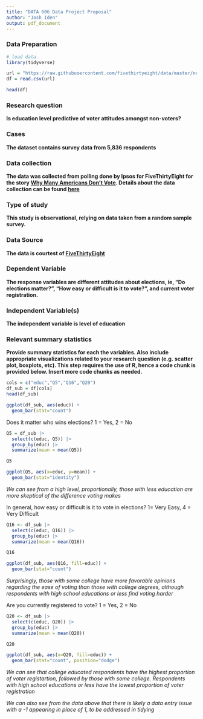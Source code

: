 ```yaml
---
title: "DATA 606 Data Project Proposal"
author: "Josh Iden"
output: pdf_document
---
```


### Data Preparation

```r
# load data
library(tidyverse)

url = "https://raw.githubusercontent.com/fivethirtyeight/data/master/non-voters/nonvoters_data.csv"
df = read.csv(url)

head(df)
```


### Research question 

**Is education level predictive of voter attitudes amongst non-voters?**

### Cases 

**The dataset contains survey data from 5,836 respondents**

### Data collection 

**The data was collected from polling done by Ipsos for FiveThirtyEight for the story [Why Many Americans Don't Vote](https://projects.fivethirtyeight.com/non-voters-poll-2020-election/). Details about the data collection can be found [here](https://github.com/fivethirtyeight/data/blob/master/non-voters/README.md)**

### Type of study 

**This study is observational, relying on data taken from a random sample survey.**

### Data Source 

**The data is courtest of [FiveThirtyEight](https://github.com/fivethirtyeight/data/tree/master/non-voters)**

### Dependent Variable

**The response variables are different attitudes about elections, ie, "Do elections matter?", "How easy or difficult is it to vote?", and current voter registration.**

### Independent Variable(s)
**The independent variable is level of education**

### Relevant summary statistics 

**Provide summary statistics for each the variables. Also include appropriate visualizations related to your research question (e.g. scatter plot, boxplots, etc). This step requires the use of R, hence a code chunk is provided below. Insert more code chunks as needed.**

```r
cols = c("educ","Q5","Q16","Q20")
df_sub = df[cols]
head(df_sub)
```

```r
ggplot(df_sub, aes(educ)) +
  geom_bar(stat="count")
```
Does it matter who wins elections? 1 = Yes, 2 = No

```r
Q5 = df_sub |>
  select(c(educ, Q5)) |>
  group_by(educ) |>
  summarize(mean = mean(Q5))

Q5
```
```r
ggplot(Q5, aes(x=educ, y=mean)) +
  geom_bar(stat="identity")
```
*We can see from a high level, proportionally, those with less education are more skeptical of the difference voting makes*

In general, how easy or difficult is it to vote in elections? 1= Very Easy, 4 = Very Difficult

```r
Q16 <- df_sub |>
  select(c(educ, Q16)) |>
  group_by(educ) |>
  summarize(mean = mean(Q16))

Q16
```
```r
ggplot(df_sub, aes(Q16, fill=educ)) +
  geom_bar(stat="count")
```
*Surprisingly, those with some college have more favorable opinions regarding the ease of voting than those with college degrees, although respondents with high school educations or less find voting harder*

Are you currently registered to vote? 1 = Yes, 2 = No

```r
Q20 <- df_sub |>
  select(c(educ, Q20)) |>
  group_by(educ) |>
  summarize(mean = mean(Q20))

Q20
```
```r
ggplot(df_sub, aes(x=Q20, fill=educ)) +
  geom_bar(stat="count", position="dodge")
```

*We can see that college educated respondents have the highest proportion of voter registartion, followed by those with some college. Respondents with high school educations or less have the lowest proportion of voter registration*

*We can also see from the data above that there is likely a data entry issue with a -1 appearing in place of 1, to be addressed in tidying*

